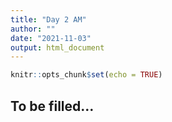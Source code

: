 ```yaml
---
title: "Day 2 AM"
author: ""
date: "2021-11-03"
output: html_document
---
```


```r
knitr::opts_chunk$set(echo = TRUE)
```

## To be filled...
